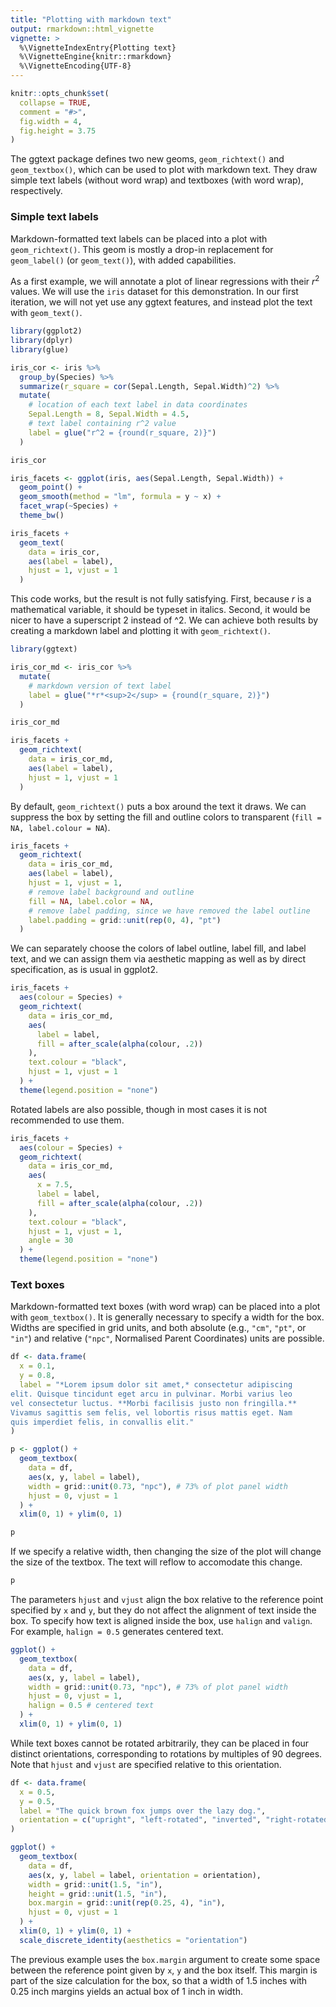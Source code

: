 ```yaml
---
title: "Plotting with markdown text"
output: rmarkdown::html_vignette
vignette: >
  %\VignetteIndexEntry{Plotting text}
  %\VignetteEngine{knitr::rmarkdown}
  %\VignetteEncoding{UTF-8}
---
```


```r
knitr::opts_chunk$set(
  collapse = TRUE,
  comment = "#>",
  fig.width = 4,
  fig.height = 3.75
)
```


The ggtext package defines two new geoms, `geom_richtext()` and `geom_textbox()`, which can be used to plot with markdown text. They draw simple text labels (without word wrap) and textboxes (with word wrap), respectively.

### Simple text labels

Markdown-formatted text labels can be placed into a plot with `geom_richtext()`. This geom is mostly a drop-in replacement for `geom_label()` (or `geom_text()`), with added capabilities.

As a first example, we will annotate a plot of linear regressions with their *r*<sup>2</sup> values. We will use the `iris` dataset for this demonstration. In our first iteration, we will not yet use any ggtext features, and instead plot the text with `geom_text()`.


```r
library(ggplot2)
library(dplyr)
library(glue)

iris_cor <- iris %>% 
  group_by(Species) %>%
  summarize(r_square = cor(Sepal.Length, Sepal.Width)^2) %>%
  mutate(
    # location of each text label in data coordinates
    Sepal.Length = 8, Sepal.Width = 4.5,
    # text label containing r^2 value 
    label = glue("r^2 = {round(r_square, 2)}")
  )

iris_cor

iris_facets <- ggplot(iris, aes(Sepal.Length, Sepal.Width)) +
  geom_point() + 
  geom_smooth(method = "lm", formula = y ~ x) +
  facet_wrap(~Species) +
  theme_bw()

iris_facets + 
  geom_text(
    data = iris_cor,
    aes(label = label),
    hjust = 1, vjust = 1
  )
```

This code works, but the result is not fully satisfying. First, because *r* is a mathematical variable, it should be typeset in italics. Second, it would be nicer to have a superscript 2 instead of ^2. We can achieve both results by creating a markdown label and plotting it with `geom_richtext()`.

```r
library(ggtext)

iris_cor_md <- iris_cor %>% 
  mutate(
    # markdown version of text label
    label = glue("*r*<sup>2</sup> = {round(r_square, 2)}")
  )

iris_cor_md

iris_facets + 
  geom_richtext(
    data = iris_cor_md,
    aes(label = label),
    hjust = 1, vjust = 1
  )
```

By default, `geom_richtext()` puts a box around the text it draws. We can suppress the box by setting the fill and outline colors to transparent (`fill = NA, label.colour = NA`). 

```r
iris_facets + 
  geom_richtext(
    data = iris_cor_md,
    aes(label = label),
    hjust = 1, vjust = 1,
    # remove label background and outline
    fill = NA, label.color = NA,
    # remove label padding, since we have removed the label outline
    label.padding = grid::unit(rep(0, 4), "pt") 
  )
```

We can separately choose the colors of label outline, label fill, and label text, and we can assign them via aesthetic mapping as well as by direct specification, as is usual in ggplot2.

```r
iris_facets + 
  aes(colour = Species) +
  geom_richtext(
    data = iris_cor_md,
    aes(
      label = label,
      fill = after_scale(alpha(colour, .2))
    ),
    text.colour = "black",
    hjust = 1, vjust = 1
  ) +
  theme(legend.position = "none")
```

Rotated labels are also possible, though in most cases it is not recommended to use them.

```r
iris_facets + 
  aes(colour = Species) +
  geom_richtext(
    data = iris_cor_md,
    aes(
      x = 7.5,
      label = label,
      fill = after_scale(alpha(colour, .2))
    ),
    text.colour = "black",
    hjust = 1, vjust = 1,
    angle = 30
  ) +
  theme(legend.position = "none")
```

### Text boxes

Markdown-formatted text boxes (with word wrap) can be placed into a plot with `geom_textbox()`. It is generally necessary to specify a width for the box. Widths are specified in grid units, and both absolute (e.g., `"cm"`, `"pt"`, or `"in"`) and relative (`"npc"`, Normalised Parent Coordinates) units are possible.

```r
df <- data.frame(
  x = 0.1,
  y = 0.8,
  label = "*Lorem ipsum dolor sit amet,* consectetur adipiscing
elit. Quisque tincidunt eget arcu in pulvinar. Morbi varius leo
vel consectetur luctus. **Morbi facilisis justo non fringilla.**
Vivamus sagittis sem felis, vel lobortis risus mattis eget. Nam
quis imperdiet felis, in convallis elit."
)

p <- ggplot() +
  geom_textbox(
    data = df,
    aes(x, y, label = label),
    width = grid::unit(0.73, "npc"), # 73% of plot panel width
    hjust = 0, vjust = 1
  ) +
  xlim(0, 1) + ylim(0, 1)

p
```

If we specify a relative width, then changing the size of the plot will change the size of the textbox. The text will reflow to accomodate this change.
```r
p
```

The parameters `hjust` and `vjust` align the box relative to the reference point specified by `x` and `y`, but they do not affect the alignment of text inside the box. To specify how text is aligned inside the box, use `halign` and `valign`. For example, `halign = 0.5` generates centered text.

```r
ggplot() +
  geom_textbox(
    data = df,
    aes(x, y, label = label),
    width = grid::unit(0.73, "npc"), # 73% of plot panel width
    hjust = 0, vjust = 1,
    halign = 0.5 # centered text
  ) +
  xlim(0, 1) + ylim(0, 1)
```

While text boxes cannot be rotated arbitrarily, they can be placed in four distinct orientations, corresponding to rotations by multiples of 90 degrees. Note that `hjust` and `vjust` are specified relative to this orientation.

```r
df <- data.frame(
  x = 0.5,
  y = 0.5,
  label = "The quick brown fox jumps over the lazy dog.",
  orientation = c("upright", "left-rotated", "inverted", "right-rotated")
)

ggplot() +
  geom_textbox(
    data = df,
    aes(x, y, label = label, orientation = orientation),
    width = grid::unit(1.5, "in"),
    height = grid::unit(1.5, "in"),
    box.margin = grid::unit(rep(0.25, 4), "in"),
    hjust = 0, vjust = 1
  ) +
  xlim(0, 1) + ylim(0, 1) +
  scale_discrete_identity(aesthetics = "orientation")

```

The previous example uses the `box.margin` argument to create some space between the reference point given by `x`, `y` and the box itself. This margin is part of the size calculation for the box, so that a width of 1.5 inches with 0.25 inch margins yields an actual box of 1 inch in width.